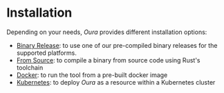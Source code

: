 # Installation

Depending on your needs, _Oura_ provides different installation options:

- [Binary Release](installation/binary_release.mdx): to use one of our pre-compiled binary releases for the supported platforms.
- [From Source](installation/from_source.mdx): to compile a binary from source code using Rust's toolchain
- [Docker](installation/docker.mdx): to run the tool from a pre-built docker image
- [Kubernetes](installation/kubernetes.mdx): to deploy _Oura_ as a resource within a Kubernetes cluster

